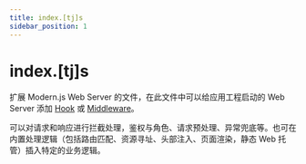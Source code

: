 ```yaml
---
title: index.[tj]s
sidebar_position: 1
---
```

# index.[tj]s

扩展 Modern.js Web Server 的文件，在此文件中可以给应用工程启动的 Web Server 添加 [Hook](/apis/app/runtime/web-server/hook) 或 [Middleware](/apis/app/runtime/web-server/middleware)。

可以对请求和响应进行拦截处理，鉴权与角色、请求预处理、异常兜底等。也可在内置处理逻辑（包括路由匹配、资源寻址、头部注入、页面渲染，静态 Web 托管）插入特定的业务逻辑。
